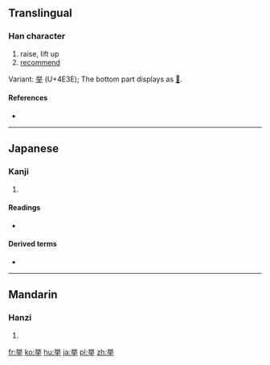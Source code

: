 {{also|拳|舉}}
==Translingual==

===Han character===
{{Han char|rn=64|rad=手|as=06|sn=10|four=|canj=火金手 (FCQ), X火金手 (XFCQ)}}

# raise, lift up
# [[recommend]]

Variant: [[举]] (U+4E3E); The bottom part displays as [[𠀆]].

====References====
* {{Han ref|kx=0431.171|dkj=12081|dj=0780.230|hdz=31864.081|uh=6319|ud=25369}}

----

==Japanese==

===Kanji===
{{ja-kanji|grade=4|rs=手06}}

# {{defn|lang=ja|sort=手06}}

====Readings====
* {{ja-readings|goon=[[こ]] (ko)|kanon=[[きょ]] (kyo)|kun=[[あげる]] (ageru), [[あがる]] (agaru), [[こぞる]] (kozoru)}}

====Derived terms====
* {{term|挙げる||to raise, to give (an example)|tr=[[あげる]], [[ageru]]|lang=ja|sc=Jpan}}

----

==Mandarin==

===Hanzi===
{{cmn-hanzi|tra=[[擧]] (or [[舉]] or [[𦦙]])|pin=[[jǔ]] ([[ju3]])|wg=chü<sup>3</sup>}}

# {{defn|lang=cmn|sort=手06}}

[[fr:挙]]
[[ko:挙]]
[[hu:挙]]
[[ja:挙]]
[[pl:挙]]
[[zh:挙]]